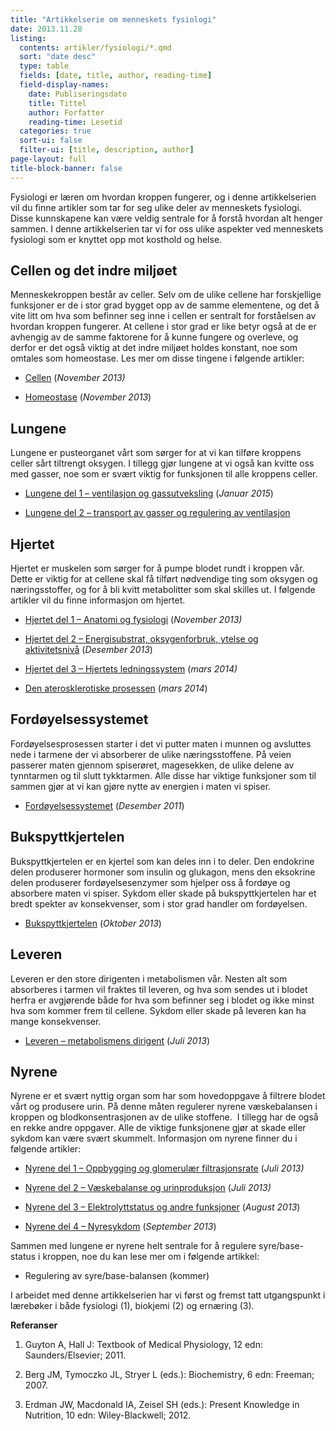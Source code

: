 ```yaml
---
title: "Artikkelserie om menneskets fysiologi"
date: 2013.11.28
listing:
  contents: artikler/fysiologi/*.qmd
  sort: "date desc"
  type: table
  fields: [date, title, author, reading-time]
  field-display-names: 
    date: Publiseringsdato
    title: Tittel
    author: Forfatter
    reading-time: Lesetid
  categories: true
  sort-ui: false
  filter-ui: [title, description, author]
page-layout: full
title-block-banner: false
---
```


Fysiologi er læren om hvordan kroppen fungerer, og i denne artikkelserien vil du finne artikler som tar for seg ulike deler av menneskets fysiologi. Disse kunnskapene kan være veldig sentrale for å forstå hvordan alt henger sammen. I denne artikkelserien tar vi for oss ulike aspekter ved menneskets fysiologi som er knyttet opp mot kosthold og helse.

## Cellen og det indre miljøet

Menneskekroppen består av celler. Selv om de ulike cellene har forskjellige funksjoner er de i stor grad bygget opp av de samme elementene, og det å vite litt om hva som befinner seg inne i cellen er sentralt for forståelsen av hvordan kroppen fungerer. At cellene i stor grad er like betyr også at de er avhengig av de samme faktorene for å kunne fungere og overleve, og derfor er det også viktig at det indre miljøet holdes konstant, noe som omtales som homeostase. Les mer om disse tingene i følgende artikler:

-   [Cellen](brokenlink/cellen/ "Cellen") (*November 2013)*

-   [Homeostase](brokenlink/homeostase/ "Homeostase") (*November 2013*)

## Lungene

Lungene er pusteorganet vårt som sørger for at vi kan tilføre kroppens celler sårt tiltrengt oksygen. I tillegg gjør lungene at vi også kan kvitte oss med gasser, noe som er svært viktig for funksjonen til alle kroppens celler.

-   [Lungene del 1 – ventilasjon og gassutveksling](brokenlink/lunge-1/ "Lungene del 1 – ventilasjon og gassutveksling") (*Januar 2015*)

-   [Lungene del 2 – transport av gasser og regulering av ventilasjon](brokenlink/lunge-2/ "Lungene del 2 – transport av gasser og regulering av ventilasjon")

## Hjertet

Hjertet er muskelen som sørger for å pumpe blodet rundt i kroppen vår. Dette er viktig for at cellene skal få tilført nødvendige ting som oksygen og næringsstoffer, og for å bli kvitt metabolitter som skal skilles ut. I følgende artikler vil du finne informasjon om hjertet.

-   [Hjertet del 1 – Anatomi og fysiologi](brokenlink/hjertet-del-1/ "Hjertet Del 1") (*November 2013)*

-   [Hjertet del 2 – Energisubstrat, oksygenforbruk, ytelse og aktivitetsnivå](brokenlink/hjertet-del-2/ "Hjertet del 2 – energisubstrat, oksygenforbruk, ytelse og aktivitetsnivå") (*Desember 2013*)

-   [Hjertet del 3 – Hjertets ledningssystem](brokenlink/hjertets-del-3/ "Hjertet del 3 – Hjertets ledningssystem") (*mars 2014)*

-   [Den aterosklerotiske prosessen](brokenlink/aterosklerose/ "Aterosklerose – Hva og Hvordan") (*mars 2014*)

## Fordøyelsessystemet

Fordøyelsesprosessen starter i det vi putter maten i munnen og avsluttes nede i tarmene der vi absorberer de ulike næringsstoffene. På veien passerer maten gjennom spiserøret, magesekken, de ulike delene av tynntarmen og til slutt tykktarmen. Alle disse har viktige funksjoner som til sammen gjør at vi kan gjøre nytte av energien i maten vi spiser.

-   [Fordøyelsessystemet](brokenlink/fordoyelsessystemet/ "Fordøyelsessystemet") (*Desember 2011*)

## Bukspyttkjertelen

Bukspyttkjertelen er en kjertel som kan deles inn i to deler. Den endokrine delen produserer hormoner som insulin og glukagon, mens den eksokrine delen produserer fordøyelsesenzymer som hjelper oss å fordøye og absorbere maten vi spiser. Sykdom eller skade på bukspyttkjertelen har et bredt spekter av konsekvenser, som i stor grad handler om fordøyelsen.

-   [Bukspyttkjertelen](brokenlink/bukspyttkjertelen/ "Bukspyttkjertelen") (*Oktober 2013*)

## Leveren

Leveren er den store dirigenten i metabolismen vår. Nesten alt som absorberes i tarmen vil fraktes til leveren, og hva som sendes ut i blodet herfra er avgjørende både for hva som befinner seg i blodet og ikke minst hva som kommer frem til cellene. Sykdom eller skade på leveren kan ha mange konsekvenser.

-   [Leveren – metabolismens dirigent](brokenlink/leveren/ "Leveren – metabolismens dirigent") (*Juli 2013*)

## Nyrene

Nyrene er et svært nyttig organ som har som hovedoppgave å filtrere blodet vårt og produsere urin. På denne måten regulerer nyrene væskebalansen i kroppen og blodkonsentrasjonen av de ulike stoffene.  I tillegg har de også en rekke andre oppgaver. Alle de viktige funksjonene gjør at skade eller sykdom kan være svært skummelt. Informasjon om nyrene finner du i følgende artikler:

-   [Nyrene del 1 – Oppbygging og glomerulær filtrasjonsrate](brokenlink/nyre-1/ "Nyrene del 1 – Oppbygging og glomerulær filtrasjonsrate") (*Juli 2013)*

-   [Nyrene del 2 – Væskebalanse og urinproduksjon](brokenlink/nyre-2/ "Nyrene del 2 – Væskebalanse og urinproduksjon") (*Juli 2013)*

-   [Nyrene del 3 – Elektrolyttstatus og andre funksjoner](brokenlink/nyre-3/ "Nyrene del 3 – Elektrolyttstatus og andre funksjoner") (*August 2013*)

-   [Nyrene del 4 – Nyresykdom](brokenlink/nyre-4/ "Nyrene del 4 – nyresykdom") (*September 2013*)

Sammen med lungene er nyrene helt sentrale for å regulere syre/base-status i kroppen, noe du kan lese mer om i følgende artikkel:

-   Regulering av syre/base-balansen (kommer)

I arbeidet med denne artikkelserien har vi først og fremst tatt utgangspunkt i lærebøker i både fysiologi (1), biokjemi (2) og ernæring (3).

**Referanser**

1.  Guyton A, Hall J: Textbook of Medical Physiology, 12 edn: Saunders/Elsevier; 2011.

2.  Berg JM, Tymoczko JL, Stryer L (eds.): Biochemistry, 6 edn: Freeman; 2007.

3.  Erdman JW, Macdonald IA, Zeisel SH (eds.): Present Knowledge in Nutrition, 10 edn: Wiley-Blackwell; 2012.
